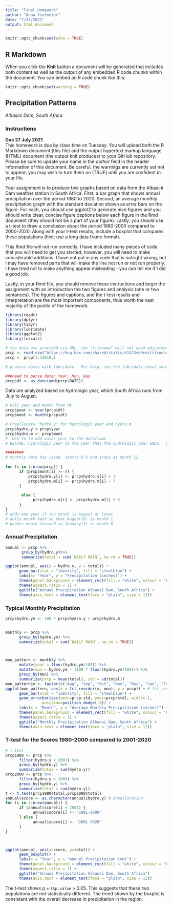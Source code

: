 ```yaml
---
title: "Final Homework"
author: "Anna Vietmeier"
date: "7/23/2021"
output: html_document
---
```


```r
knitr::opts_chunk$set(echo = TRUE)
```

## R Markdown


When you click the **Knit** button a document will be generated that includes both content as well as the output of any embedded R code chunks within the document. You can embed an R code chunk like this:

```r
knitr::opts_chunk$set(warning = TRUE)
```
## Precipitation Patterns  
*Albasini Dam, South Africa*  

### Instructions  
**Due 27 July 2021**  
This homework is due by class time on Tuesday.  You will upload both the R Markdown document (this file) and the output hypertext markup language (HTML) document (the output knit produces) to your GitHub repository.  Please be sure to update your name in the *author* field in the header information of this document.  Be careful, the warnings are currently set not to appear; you may wish to turn them on (TRUE) until you are confident in your file.  

Your assignment is to produce two graphs based on data from the Albasini Dam weather station in South Africa.  First, a bar graph that shows annual precipitation over the period 1980 to 2020.  Second, an average monthly precipitation graph with the standard deviation shown as error bars on the figure.  For each, you should use ggplot2 to generate nice figures and you should write clear, concise figure captions below each figure in the Rmd document (they should not be a part of your figure).  Lastly, you should use a t-test to draw a conclusion about the period 1980-2000 compared to 2000-2020.  Along with your t-test results, include a boxplot that compares these populations (hint: use a long data frame format).  

This Rmd file will not run correctly.  I have included many pieces of code that you will need to get you started; however, you will need to make considerable additions.  I have not put in any code that is outright wrong, but I may have removed parts that will make the line not run or not run properly.  I have *tried* not to make anything appear misleading - you can tell me if I did a good job.  

Lastly, in your Rmd file, you should remove these instructions and begin the assignment with an introduction the two figures and analysis (one or two sentances).  The figures and captions, and the t-test results and interpretation are the most important components, thus worth the vast majority of the points of the homework.  

```r
library(readr)
library(dplyr)
library(tidyr)
library(lubridate)
library(ggplot2)
library(forcats)

# the data are provided via URL, the "filename" will not need adjustment - this may not apply to the options of the command.  If you prefer to work locally, the dataset is in the GitHub repository and the Box folder.  For the purposes of this homework, you may ignore the quality codes (in fact, you need to in order to process all of the data).  
prcp <- read_csv("https://duq.box.com/shared/static/d1523vk9rnilrtsuuhodffwj6vjygywk.csv", skip = 9)
prcp <- prcp[1:14610,]

# process dates with lubridate.  For help, see the lubridate cheat sheet in the Box folder.

###need to parse date: Year, Mon, Day
prcp$dt <- as_date(ymd(prcp$DATE))
```

Data are analyzed based on hydrologic year, which South Africa runs from July to August.

```r
# Pull year and month from dt
prcp$year <- year(prcp$dt)
prcp$mont <- month(prcp$dt)

# Preallocate "hydro.y" for hydrologic year and hydro.m
prcp$hydro.y <-prcp$year
prcp$hydro.m <- prcp$mont
#  Use fn to add water year to the dataframe
# DEFINE: hydrologic year is the year that the hydrologic year ENDS.  Ex: Hydrologic year 2020 begins August 2019 and goes to July 2020.

########
# monthly data has issue. starts @ 6 and stops at month 12
   
for (i in 1:nrow(prcp)) {
      if (prcp$mont[i] >= 8) {
          prcp$hydro.y[i] <- prcp$hydro.y[i] + 1 
          prcp$hydro.m[i] <- prcp$hydro.m[i] - 7
      }

       else {
            prcp$hydro.m[i] <- prcp$hydro.m[i] + 5 
      }
}
# adds one year if the month is August or later.
# pulls month back so that August(8) is month 1
# pushes month forward so January(1) is month 6
```


### Annual Precipitation

```r



annual <- prcp %>%
       group_by(hydro.y)%>%
       summarize(total = sum(`DAILY RAIN`, na.rm = TRUE)) 

ggplot(annual, aes(x = hydro.y, y = total)) +
      geom_bar(stat = "identity", fill = "steelblue") +
      labs(x= "Year", y = "Precipitation (inches)") +
      theme(panel.background = element_rect(fill = "white", colour = "black")) +
      theme(aspect.ratio = 1) +
      ggtitle("Annual Precipitation Albansi Dam, South Africa") +
      theme(axis.text = element_text(face = "plain", size = 12))
```

### Typical Monthly Precipitation

```r
prcp$hydro.ym <- 100 * prcp$hydro.y + prcp$hydro.m


monthly <- prcp %>%
      group_by(hydro.ym) %>%
      summarize(total = sum(`DAILY RAIN`, na.rm = TRUE))



mon_pattern <- monthly %>%
      mutate(year = floor(hydro.ym/100)) %>%
      mutate(mon = hydro.ym - (100 * floor(hydro.ym/100))) %>%
      group_by(mon) %>%
      summarize(prcp = mean(total), std = sd(total))
mon_pattern$m <- factor(c("Aug", "Sep", "Oct", "Nov", "Dec", "Jan", "Feb", "Mar", "Apr", "May", "Jun", "Jul")) # this puts the months in this order; otherwise, alphabetical is used.
ggplot(mon_pattern, aes(x = fct_reorder(m, mon), y = prcp)) + # fct_reorder is a command from forcats library that orders the factor, m (the name of the month)
      geom_bar(stat = "identity", fill = "steelblue") +
      geom_errorbar(aes(ymin=prcp-std, ymax=prcp+std), width=.1,
                position=position_dodge(.9)) +
      labs(x = "Month", y = "Average Monthly Precipitation (inches)") +
      theme(panel.background = element_rect(fill = "white", colour = "black")) +
      theme(aspect.ratio = 1) +
      ggtitle("Monthly Precipitation Albansi Dam, South Africa") +
      theme(axis.text = element_text(face = "plain", size = 12))
```

### T-test for the Scores 1980-2000 compared to 2001-2020

```r
# t.test
prcp1980 <- prcp %>%
      filter(hydro.y < 2001) %>%
      group_by(hydro.y) %>%
      summarize(total = sum(hydro.y))
prcp2000 <- prcp %>%
      filter(hydro.y > 2000) %>%
      group_by(hydro.y) %>%
      summarize(total = sum(hydro.y))
t <- t.test(prcp1980$total,prcp2000$total)
annual$score <- as.character(annual$hydro.y) # preallocation
for (i in 1:nrow(annual)) {
      if (annual$score[i] < 2001) {
            annual$score[i] <- "1981-2000"
      } else {
            annual$score[i] <- "2001-2020"
      }
}



ggplot(annual, aes(x=score, y=total)) +
      geom_boxplot() +
      labs(x = "Year", y = "Annual Precipitation (mm)") +
      theme(panel.background = element_rect(fill = "white", colour = "black")) +
      theme(aspect.ratio = 1) +
      ggtitle("Annual Precipitation Albansi Dam, South Africa")
      theme(axis.text = element_text(face = "plain", size = 12))
```

The t-test shows p = `t$p.value` > 0.05.  This suggests that these two populations are not statistically different.  The trend shown by the boxplot is consistant with the overall decrease in precipitation in the region.  
